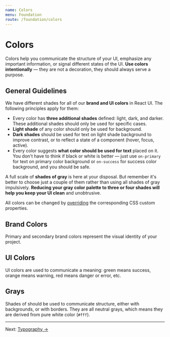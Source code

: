 ```yaml
---
name: Colors
menu: Foundation
route: /foundation/colors
---
```


# Colors


Colors help you communicate the structure of your UI, emphasize any important
information, or signal different states of the UI. **Use colors intentionally**
— they are not a decoration, they should always serve a purpose.

## General Guidelines

We have different shades for all of our **brand and UI colors** in React UI. The
following principles apply for them:

- Every color has **three additional shades** defined: light, dark, and darker.
  These additional shades should only be used for specific cases.
- **Light shade** of any color should only be used for background.
- **Dark shades** should be used for text on light shade background to improve
  contrast, or to reflect a state of a component (hover, focus, active).
- Every color suggests **what color should be used for text** placed on it. You
  don't have to think if black or white is better — just use `on-primary` for
  text on primary color background or `on-success` for success color background,
  and you should be safe.

A full scale of **shades of gray** is here at your disposal. But remember it's
better to choose just a couple of them rather than using all shades of gray
impulsively. **Reducing your gray color palette to three or four shades will
help you keep your UI clean** and unobtrusive.

All colors can be changed by [overriding](/getting-started/theming) the
corresponding CSS custom properties.

## Brand Colors

Primary and secondary brand colors represent the visual identity of your
project.

<div>
  <Swatch color="primary" />
  <Swatch color="primary-dark" />
  <Swatch color="primary-darker" />
  <Swatch color="primary-light" />
  <Swatch color="on-primary" />
</div>
<div>
  <Swatch color="secondary" />
  <Swatch color="secondary-dark" />
  <Swatch color="secondary-darker" />
  <Swatch color="secondary-light" />
  <Swatch color="on-secondary" />
</div>

## UI Colors

UI colors are used to communicate a meaning: green means success, orange means
warning, red means danger or error, etc.

<div>
  <Swatch color="success" />
  <Swatch color="success-dark" />
  <Swatch color="success-darker" />
  <Swatch color="success-light" />
  <Swatch color="on-success" />
</div>
<div>
  <Swatch color="warning" />
  <Swatch color="warning-dark" />
  <Swatch color="warning-darker" />
  <Swatch color="warning-light" />
  <Swatch color="on-warning" />
</div>
<div>
  <Swatch color="error" />
  <Swatch color="error-dark" />
  <Swatch color="error-darker" />
  <Swatch color="error-light" />
  <Swatch color="on-error" />
</div>
<div>
  <Swatch color="help" />
  <Swatch color="help-dark" />
  <Swatch color="help-darker" />
  <Swatch color="help-light" />
  <Swatch color="on-help" />
</div>
<div>
  <Swatch color="info" />
  <Swatch color="info-dark" />
  <Swatch color="info-darker" />
  <Swatch color="info-light" />
  <Swatch color="on-info" />
</div>
<div>
  <Swatch color="note" />
  <Swatch color="note-dark" />
  <Swatch color="note-darker" />
  <Swatch color="note-light" />
  <Swatch color="on-note" />
</div>

## Grays

Shades of should be used to communicate structure, either with backgrounds, or
with borders. They are all neutral grays, which means they are derived from pure
white color (`#fff`).

<div>
  <Swatch color="white" />
  <Swatch color="black" />
</div>
<div>
  <Swatch color="gray-50" />
  <Swatch color="gray-100" />
  <Swatch color="gray-200" />
  <Swatch color="gray-300" />
  <Swatch color="gray-400" />
  <Swatch color="gray-500" />
  <Swatch color="gray-600" />
  <Swatch color="gray-700" />
  <Swatch color="gray-800" />
  <Swatch color="gray-900" />
</div>

---

Next: [Typography →](/foundation/typography)
